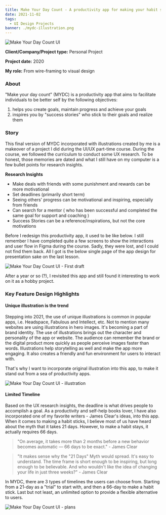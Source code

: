 ```yaml
---
title: Make Your Day Count - A productivity app for making your habit sticks
date: 2021-11-02
tags:
  - UI Design Projects
banner: ./mydc-illustration.png
---
```


![Make Your Day Count UI](./mydc-ui.png)


**Client/Company/Project type:** Personal Project

**Project date:** 2020

**My role:** From wire-framing to visual design


### About

"Make your day count" (MYDC) is a productivity app that aims to facilitate individuals to be better self by the following objectives:

1. helps you create goals, maintain progress and achieve your goals
2. inspires you by "success stories" who stick to their goals and realize them

### Story

This final version of MYDC incorporated with illustrations created by me is a makeover of a project I did during the UI/UX part-time course. During the course, we followed the curriculum to conduct some UX research. To be honest, those memories are dated and what I still have on my computer is a few bullet points for research insights.

**Research Insights**

- Make deals with friends with some punishment and rewards can be more motivational
- Set deadlines (primarily short term)
- Seeing others' progress can be motivational and inspiring, especially from friends
- Can search for a mentor ( who has been successful and completed the same goal for support and coaching )
- Success Stories can be a reference/inspirations, but not the core motivations

Before I redesign this productivity app, it used to be like below. I still remember I have completed quite a few screens to show the interactions and user flow in Figma during the course. Sadly, they were lost, and I could not find them back. All I got is the below single page of the app design for presentation sake on the last lesson.

![Make Your Day Count UI - First draft](./mydc-1st-draft.png)

After a year or so (?), I revisited this app and still found it interesting to work on it as a hobby project.


### **Key Feature Design Highlights**


#### Unique illustration is the trend

Stepping into 2021, the use of unique illustrations is common in popular apps, i.e. Headspace, Fabulous and Intellect, etc. Not to mention many websites are using illustrations in hero images. It's becoming a part of brand identity. The use of illustrations brings out the character and personality of the app or website. The audience can remember the brand or the digital product more quickly as people perceive images faster than words. Illustrations help storytelling as well and make the app more engaging. It also creates a friendly and fun environment for users to interact with.

That's why I want to incorporate original illustration into this app, to make it stand out from a sea of productivity apps.

![Make Your Day Count UI - illustration](./mydc-illustration.png)



#### Limited Timeline 


Based on the UX research insights, the deadline is what drives people to accomplish a goal. As a productivity and self-help books lover, I have also incorporated one of my favorite writers - James Clear's ideas, into this app. When it comes to making a habit sticks, I believe most of us have heard about the myth that it takes 21 days. However, to make a habit stays, it actually requires 66 days.

> "On average, it takes more than 2 months before a new behavior becomes automatic — 66 days to be exact."  - James Clear

> "It makes sense why the "21 Days" Myth would spread. It's easy to understand. The time frame is short enough to be inspiring, but long enough to be believable. And who wouldn't like the idea of changing your life in just three weeks?" - James Clear


In MYDC, there are 3 types of timelines the users can choose from. Starting from a 21-day as a "trial" to start with, and then a 66-day to make a habit stick. Last but not least, an unlimited option to provide a flexible alternative to users.

![Make Your Day Count UI - plans](./mydc-plans.png)